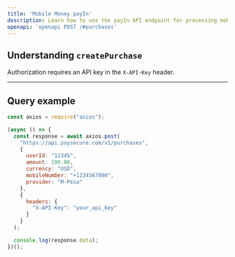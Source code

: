 ```yaml
---
title: 'Mobile Money payIn'
description: Learn how to use the payIn API endpoint for processing mobile money deposits.
openapi: 'openapi POST /#purchases'
---
```


## Understanding `createPurchase`



<Warning>Authorization requires an API key in the `X-API-Key` header.</Warning>

***

## Query example

```javascript JavaScript
const axios = require("axios");

(async () => {
  const response = await axios.post(
    "https://api.paysecure.com/v1/purchases",
    {
      userId: "12345",
      amount: 100.00,
      currency: "USD",
      mobileNumber: "+1234567890",
      provider: "M-Pesa"
    },
    {
      headers: {
        "X-API-Key": "your_api_key"
      }
    }
  );

  console.log(response.data);
})();
```